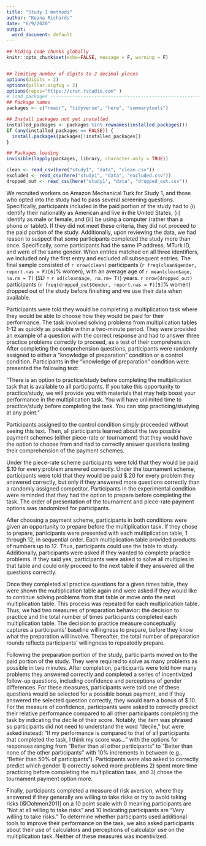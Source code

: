 ```yaml
---
title: "Study 1 methods"
author: "Keana Richards"
date: "6/9/2020"
output:
  word_document: default
---
```


```r

## hiding code chunks globally 
knitr::opts_chunk$set(echo=FALSE, message = F, warning = F)


## limiting number of digits to 2 decimal places
options(digits = 2)
options(pillar.sigfig = 2)
options(repos="https://cran.rstudio.com" )
# load packages -----------------------------------------------------------
## Package names
packages <- c("readr", "tidyverse", "here", "summarytools")

## Install packages not yet installed
installed_packages <- packages %in% rownames(installed.packages())
if (any(installed_packages == FALSE)) {
  install.packages(packages[!installed_packages])
}

## Packages loading
invisible(lapply(packages, library, character.only = TRUE))

clean <- read_csv(here("study1", "data", "clean.csv"))
excluded <- read_csv(here("study1", "data", "excluded.csv"))
dropped_out <- read_csv(here("study1", "data", "dropped_out.csv"))
```

We recruited workers on Amazon Mechanical Turk for Study 1, and those who opted into the study had to pass several screening questions. Specifically, participants included in the paid portion of the study had to (i) identify their nationality as American and live in the United States, (ii) identify as male or female, and (iii) be using a computer (rather than a phone or tablet). If they did not meet these criteria, they did not proceed to the paid portion of the study. Additionally, upon reviewing the data, we had reason to suspect that some participants completed the study more than once. Specifically, some participants had the same IP address, MTurk ID, and were of the same gender. When entries matched on all three identifiers, we included only the first entry and excluded all subsequent entries. The final sample consisted of `r nrow(clean)` participants (`r freq(clean$gender, report.nas = F)[6]`% women), with an average age of `r mean(clean$age, na.rm = T)` (*SD* = `r sd(clean$age, na.rm= T)`) years. `r nrow(dropped_out)` participants (`r freq(dropped_out$Gender, report.nas = F)[5]`% women) dropped out of the study before finishing and we use their data when available. 

Participants were told they would be completing a multiplication task where they would be able to choose how they would be paid for their performance. The task involved solving problems from multiplication tables 1-12 as quickly as possible within a two-minute period. They were provided an example of a question with the correct response and had to answer three practice problems correctly to proceed, as a test of their comprehension. After completing the comprehension questions, participants were randomly assigned to either a "knowledge of preparation" condition or a control condition. Participants in the "knowledge of preparation" condition were presented the following text: 

"There is an option to practice/study before completing the multiplication task that is available to all participants. If you take this opportunity to practice/study, we will provide you with materials that may help boost your performance in the multiplication task. You will have unlimited time to practice/study before completing the task. You can stop practicing/studying at any point." 

Participants assigned to the control condition simply proceeded without seeing this text. Then, all participants learned about the two possible payment schemes (either piece-rate or tournament) that they would have the option to choose from and had to correctly answer questions testing their comprehension of the payment schemes. 

Under the piece-rate scheme participants were told that they would be paid $.10 for every problem answered correctly. Under the tournament scheme, participants were told that they would be paid \$.20 for every problem they answered correctly, but only if they answered more questions correctly than a randomly assigned competitor. Participants in the experimental condition were reminded that they had the option to prepare before completing the task. The order of presentation of the tournament and piece-rate payment options was randomized for participants. 

After choosing a payment scheme, participants in both conditions were given an opportunity to prepare before the multiplication task. If they chose to prepare, participants were presented with each multiplication table, 1 through 12, in sequential order. Each multiplication table provided products of numbers up to 12. Thus, participants could use the table to study. Additionally, participants were asked if they wanted to complete practice problems. If they said yes, participants were asked to solve all multiples in that table and could only proceed to the next table if they answered all the questions correctly. 

Once they completed all practice questions for a given times table, they were shown the multiplication table again and were asked if they would like to continue solving problems from that table or move onto the next multiplication table. This process was repeated for each multiplication table. Thus, we had two measures of preparation behavior: the decision to practice and the total number of times participants completed each multiplication table. The decision to practice measure conceptually captures a participants' baseline willingness to prepare, before they know what the preparation will involve. Thereafter, the total number of preparation rounds reflects participants' willingness to repeatedly prepare.  

Following the preparation portion of the study, participants moved on to the paid portion of the study. They were required to solve as many problems as possible in two minutes. After completion, participants were told how many problems they answered correctly and completed a series of incentivized follow-up questions, including confidence and perceptions of gender differences. For these measures, participants were told one of these questions would be selected for a possible bonus payment, and if they answered the selected question correctly, they would earn a bonus of \$.10. For the measure of confidence, participants were asked to correctly predict their relative performance compared to all other participants completing the task by indicating the decile of their score. Notably, the item was phrased so participants did not need to understand the word "decile," but were asked instead: "If my performance is compared to that of all participants that completed the task, I think my score was..." with the options for responses ranging from "Better than all other participants" to "Better than none of the other participants" with 10% increments in between (e.g., "Better than 50% of participants"). Participants were also asked to correctly predict which gender 1) correctly solved more problems 2) spent more time practicing before completing the multiplication task, and 3)  chose the tournament payment option more.

Finally, participants completed a measure of risk aversion, where they answered if they generally are willing to take risks or try to avoid taking risks [@Dohmen2011] on a 10 point scale with 0 meaning participants are “Not at all willing to take risks” and 10 indicating participants are “Very willing to take risks.” To determine whether participants used additional tools to improve their performance on the task, we also asked participants about their use of calculators and perceptions of calculator use on the multiplication task. Neither of these measures was incentivized. 
